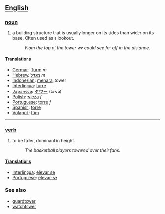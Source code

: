 == [[English]] ==

=== [[noun]] ===
#a building structure that is usually longer on its sides than wider on its base. Often used as a lookout.
#:''From the top of the tower we could see far off in the distance''.

==== [[Translation]]s ====
*[[German]]: [[Turm]] ''m''
*[[Hebrew]]: [[מגדל]] ''m''
*[[Indonesian]]: [[menara]], tower
*[[Interlingua]]: [[turre]]
*[[Japanese]]: [[タワー]] (tawā)
*[[Polish]]: [[wieża]] ''f''
*[[Portuguese]]: [[torre]] ''f''
*[[Spanish]]: [[torre]]
*[[Volapük]]: [[tüm]]

----

=== [[verb]] ===
#to be taller, dominant in height.
#:''The basketball players towered over their fans''.

==== [[Translation]]s ====
*[[Interlingua]]: [[elevar se]]
*[[Portuguese]]: [[elevar-se]]

=== See also ===
*[[guardtower]]
*[[watchtower]]
